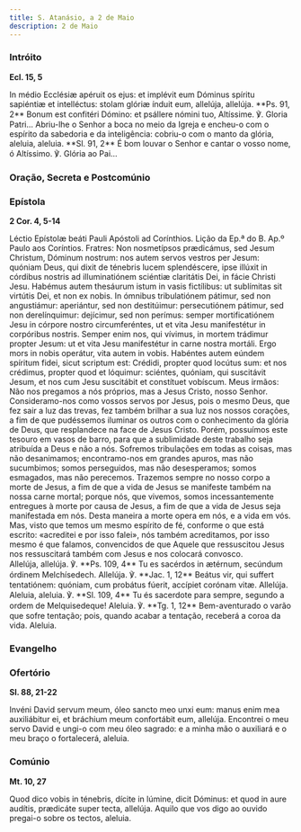 ```yaml
---
title: S. Atanásio, a 2 de Maio
description: 2 de Maio
---
```


### Intróito

**Ecl. 15, 5**

<div class="side-by-side not-content">
  <span>
    In médio Ecclésiæ apéruit os ejus: et implévit eum Dóminus spíritu sapiéntiæ et intelléctus:
    stolam glóriæ índuit eum, allelúja, allelúja. **Ps. 91, 2** Bonum est confitéri Dómino: et
    psállere nómini tuo, Altíssime. ℣. Gloria Patri...
  </span>
  <span>
    Abriu-lhe o Senhor a boca no meio da Igreja e encheu-o com o espírito da sabedoria e da
    inteligência: cobriu-o com o manto da glória, aleluia, aleluia. **Sl. 91, 2** É bom louvar o
    Senhor e cantar o vosso nome, ó Altíssimo. ℣. Glória ao Pai...
  </span>
</div>

### Oração, Secreta e Postcomúnio


<LinkCard
  href="/missal/comum/12confessorespontifices2"
  title="Confessores Pontífices - Missa Sacerdótes tui"
/>

### Epístola

**2 Cor. 4, 5-14**

<div class="side-by-side not-content">
  <span>Léctio Epístolæ beáti Pauli Apóstoli ad Corínthios.</span>
  <span>Lição da Ep.ª do B. Ap.º Paulo aos Coríntios.</span>
  <span>
    Fratres: Non nosmetípsos prædicámus, sed Jesum Christum, Dóminum nostrum: nos autem servos
    vestros per Jesum: quóniam Deus, qui dixit de ténebris lucem splendéscere, ipse illúxit in
    córdibus nostris ad illuminatiónem sciéntiæ claritátis Dei, in fácie Christi Jesu. Habémus autem
    thesáurum istum in vasis fictílibus: ut sublímitas sit virtútis Dei, et non ex nobis. In ómnibus
    tribulatiónem pátimur, sed non angustiámur: aperiántur, sed non destitúimur: persecutiónem
    pátimur, sed non derelínquimur: dejícimur, sed non perímus: semper mortificatiónem Jesu in
    córpore nostro circumferéntes, ut et vita Jesu manifestétur in corpóribus nostris. Semper enim
    nos, qui vívimus, in mortem trádimur propter Jesum: ut et vita Jesu manifestétur in carne nostra
    mortáli. Ergo mors in nobis operátur, vita autem in vobis. Habéntes autem eúndem spíritum fidei,
    sicut scriptum est: Crédidi, propter quod locútus sum: et nos crédimus, propter quod et
    lóquimur: sciéntes, quóniam, qui suscitávit Jesum, et nos cum Jesu suscitábit et constítuet
    vobíscum.
  </span>
  <span>
    Meus irmãos: Não nos pregamos a nós próprios, mas a Jesus Cristo, nosso Senhor. Consideramo-nos
    como vossos servos por Jesus, pois o mesmo Deus, que fez sair a luz das trevas, fez também
    brilhar a sua luz nos nossos corações, a fim de que pudéssemos iluminar os outros com o
    conhecimento da glória de Deus, que resplandece na face de Jesus Cristo. Porém, possuímos este
    tesouro em vasos de barro, para que a sublimidade deste trabalho seja atribuída a Deus e não a
    nós. Sofremos tribulações em todas as coisas, mas não desanimamos; encontramo-nos em grandes
    apuros, mas não sucumbimos; somos perseguidos, mas não desesperamos; somos esmagados, mas não
    perecemos. Trazemos sempre no nosso corpo a morte de Jesus, a fim de que a vida de Jesus se
    manifeste também na nossa carne mortal; porque nós, que vivemos, somos incessantemente entregues
    à morte por causa de Jesus, a fim de que a vida de Jesus seja manifestada em nós. Desta maneira
    a morte opera em nós, e a vida em vós. Mas, visto que temos um mesmo espírito de fé, conforme o
    que está escrito: «acreditei e por isso falei», nós também acreditamos, por isso mesmo é que
    falamos, convencidos de que Aquele que ressuscitou Jesus nos ressuscitará também com Jesus e nos
    colocará convosco.
  </span>
</div>

<div class="side-by-side not-content">
  <span>
    Allelúja, allelúja. ℣. **Ps. 109, 4** Tu es sacérdos in ætérnum, secúndum órdinem Melchísedech.
    Allelúja. ℣. **Jac. 1, 12** Beátus vir, qui suffert tentatiónem: quóniam, cum probátus fúerit,
    accípiet corónam vitæ. Allelúja.
  </span>
  <span>
    Aleluia, aleluia. ℣. **Sl. 109, 4** Tu és sacerdote para sempre, segundo a ordem de
    Melquisedeque! Aleluia. ℣. **Tg. 1, 12** Bem-aventurado o varão que sofre tentação; pois, quando
    acabar a tentação, receberá a coroa da vida. Aleluia.
  </span>
</div>

### Evangelho

<LinkCard href="/missal/santos/03-18#evangelho" title="S. Cirilo de Jerusalém, B. Conf. e Doutor" />

### Ofertório

**Sl. 88, 21-22**

<div class="side-by-side not-content">
  <span>
    Invéni David servum meum, óleo sancto meo unxi eum: manus enim mea auxiliábitur ei, et bráchium
    meum confortábit eum, allelúja.
  </span>
  <span>
    Encontrei o meu servo David e ungi-o com meu óleo sagrado: e a minha mão o auxiliará e o meu
    braço o fortalecerá, aleluia.
  </span>
</div>

### Comúnio

**Mt. 10, 27**

<div class="side-by-side not-content">
  <span>
    Quod dico vobis in ténebris, dícite in lúmine, dicit Dóminus: et quod in aure audítis, prædicáte
    super tecta, allelúja.
  </span>
  <span>Aquilo que vos digo ao ouvido pregai-o sobre os tectos, aleluia.</span>
</div>
